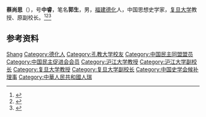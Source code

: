 '''蔡尚思'''（{{bd|1905年|11月10日|2008年|5月20日}}），号'''中睿'''，笔名'''郭生'''，男，[[福建|福建]][[德化|德化]]人，中国思想史学家，[[复旦大学|复旦大学]]教授、原副校长。<ref>{{Cite book|title=二十世纪中国名人辞典|author=蔡开松, 于信凤主编; 曾卓明, 周溯源, 赵书刚副主编|publisher=辽宁人民出版社|year=1991|isbn=|location=沈阳|pages=}}</ref><ref>{{Cite book|title=20世纪中华人物名字号辞典|author=周家珍编著|publisher=法律出版社|year=2000|isbn=9787503628320|location=北京|pages=}}</ref><ref>{{Cite book|title=中国近现代人物别名词典|author=徐为民编|publisher=沈阳出版社|year=1993|isbn=|location=沈阳|pages=}}</ref>

== 参考资料 ==
{{reflist}}

{{中国人物小作品}}
{{Navboxes
| title  = 蔡尚思在[[中国史学会|中国史学会]]的职务
| list1  =
{{中国史学会第一届理事会}}
}}
{{Navboxes
| title  = 蔡尚思在[[中国民主促进会|中国民主促进会]]的职务
| list1  =
{{中国民主促进会第二届理事会}}
}}

{{Authority control}}
{{DEFAULTSORT:Cai蔡}}
[[Category:蔡姓|Shang]]
[[Category:德化人|Category:德化人]]
[[Category:孔教大学校友|Category:孔教大学校友]]
[[Category:中国民主同盟盟员|Category:中国民主同盟盟员]]
[[Category:中国民主促进会会员|Category:中国民主促进会会员]]
[[Category:沪江大学教授|Category:沪江大学教授]]
[[Category:沪江大学副校长|Category:沪江大学副校长]]
[[Category:复旦大学教授|Category:复旦大学教授]]
[[Category:复旦大学副校长|Category:复旦大学副校长]]
[[Category:中国史学会候补理事|Category:中国史学会候补理事]]
[[Category:中華人民共和國人瑞|Category:中華人民共和國人瑞]]